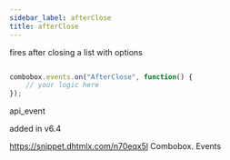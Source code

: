 ```yaml
---
sidebar_label: afterClose
title: afterClose
---
```



          


<Short>
 fires after closing a list with options





</Short>


~~~js

combobox.events.on("AfterClose", function() {
    // your logic here
});


~~~
 api_event

<Descr>



</Descr>


 added in v6.4

 https://snippet.dhtmlx.com/n70eqx5l	Combobox. Events